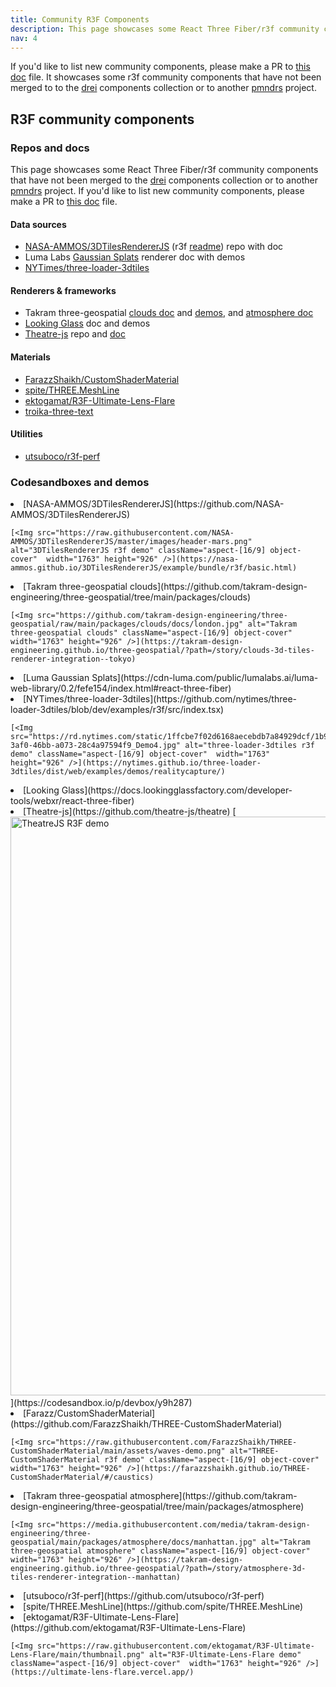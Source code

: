 ```yaml
---
title: Community R3F Components
description: This page showcases some React Three Fiber/r3f community components that have not been merged to the drei components collection or to another pmndrs project. 
nav: 4
---
```


If you'd like to list new community components, please make a PR to [this doc](https://github.com/pmndrs/react-three-fiber/tree/master/docs/getting-started/community-r3f-components.mdx) file. It showcases some r3f community components that have not been merged to to the [drei](http://drei.docs.pmnd.rs) components collection or to another [pmndrs](https://github.com/pmndrs) project.

## R3F community components 

### Repos and docs

This page showcases some React Three Fiber/r3f community components that have not been merged to the [drei](http://drei.docs.pmnd.rs) components collection or to another [pmndrs](https://github.com/pmndrs) project. If you'd like to list new community components, please make a PR to [this doc](https://github.com/pmndrs/react-three-fiber/tree/master/docs/getting-started/community-r3f-components.mdx) file. 

#### Data sources

 - [NASA-AMMOS/3DTilesRendererJS](https://github.com/NASA-AMMOS/3DTilesRendererJS/) (r3f [readme](https://github.com/NASA-AMMOS/3DTilesRendererJS/blob/master/src/r3f/README.md)) repo with doc
 - Luma Labs [Gaussian Splats](https://cdn-luma.com/public/lumalabs.ai/luma-web-library/0.2/fefe154/index.html#react-three-fiber) renderer doc with demos
 - [NYTimes/three-loader-3dtiles](https://nytimes.github.io/three-loader-3dtiles) 

#### Renderers & frameworks

 - Takram three-geospatial [clouds doc](https://github.com/takram-design-engineering/three-geospatial/tree/main/packages/clouds) and [demos](https://takram-design-engineering.github.io/three-geospatial/?path=/story/clouds-3d-tiles-renderer-integration--tokyo), and [atmosphere doc](https://github.com/takram-design-engineering/three-geospatial/tree/main/packages/atmosphere)
 - [Looking Glass](https://docs.lookingglassfactory.com/developer-tools/webxr/react-three-fiber) doc and demos
 - [Theatre-js](https://github.com/theatre-js/theatre) repo and [doc](https://www.theatrejs.com/docs/latest)

#### Materials

 - [FarazzShaikh/CustomShaderMaterial](https://github.com/FarazzShaikh/THREE-CustomShaderMaterial)
 - [spite/THREE.MeshLine](https://github.com/spite/THREE.MeshLine)
 - [ektogamat/R3F-Ultimate-Lens-Flare](https://github.com/ektogamat/R3F-Ultimate-Lens-Flare)
 - [troika-three-text](https://github.com/protectwise/troika/tree/main/packages/troika-three-text)

#### Utilities

 - [utsuboco/r3f-perf](https://github.com/utsuboco/r3f-perf)


### Codesandboxes and demos

<Grid cols={3}>
  <li>
    [NASA-AMMOS/3DTilesRendererJS](https://github.com/NASA-AMMOS/3DTilesRendererJS)

    [<Img src="https://raw.githubusercontent.com/NASA-AMMOS/3DTilesRendererJS/master/images/header-mars.png" alt="3DTilesRendererJS r3f demo" className="aspect-[16/9] object-cover"  width="1763" height="926" />](https://nasa-ammos.github.io/3DTilesRendererJS/example/bundle/r3f/basic.html)
  </li>
  <li>
    [Takram three-geospatial clouds](https://github.com/takram-design-engineering/three-geospatial/tree/main/packages/clouds)

    [<Img src="https://github.com/takram-design-engineering/three-geospatial/raw/main/packages/clouds/docs/london.jpg" alt="Takram three-geospatial clouds" className="aspect-[16/9] object-cover"  width="1763" height="926" />](https://takram-design-engineering.github.io/three-geospatial/?path=/story/clouds-3d-tiles-renderer-integration--tokyo)
  </li>
  <li>
    [Luma Gaussian Splats](https://cdn-luma.com/public/lumalabs.ai/luma-web-library/0.2/fefe154/index.html#react-three-fiber)
    <Codesandbox id="h2fkgq" />
  </li>
  <li>
    [NYTimes/three-loader-3dtiles](https://github.com/nytimes/three-loader-3dtiles/blob/dev/examples/r3f/src/index.tsx)

    [<Img src="https://rd.nytimes.com/static/1ffcbe7f02d6168aecebdb7a84929dcf/1b9fc/7579e21f-3af0-46bb-a073-28c4a97594f9_Demo4.jpg" alt="three-loader-3dtiles r3f demo" className="aspect-[16/9] object-cover"  width="1763" height="926" />](https://nytimes.github.io/three-loader-3dtiles/dist/web/examples/demos/realitycapture/)
  </li>
  <li>
    [Looking Glass](https://docs.lookingglassfactory.com/developer-tools/webxr/react-three-fiber)
    <Codesandbox id="xzlmzz" /> 
  </li> 
  <li>
    [Theatre-js](https://github.com/theatre-js/theatre)
    [<Img src="https://www.theatrejs.com/images/docs/0.5/manual/studio/ui.png" alt="TheatreJS R3F demo" className="aspect-[16/9] object-cover" width="1763" height="926" />](https://codesandbox.io/p/devbox/y9h287)
  </li>
  <li>
    [Farazz/CustomShaderMaterial](https://github.com/FarazzShaikh/THREE-CustomShaderMaterial)

    [<Img src="https://raw.githubusercontent.com/FarazzShaikh/THREE-CustomShaderMaterial/main/assets/waves-demo.png" alt="THREE-CustomShaderMaterial r3f demo" className="aspect-[16/9] object-cover"  width="1763" height="926" />](https://farazzshaikh.github.io/THREE-CustomShaderMaterial/#/caustics)
  </li>
  <li>
    [Takram three-geospatial atmosphere](https://github.com/takram-design-engineering/three-geospatial/tree/main/packages/atmosphere)

    [<Img src="https://media.githubusercontent.com/media/takram-design-engineering/three-geospatial/main/packages/atmosphere/docs/manhattan.jpg" alt="Takram three-geospatial atmosphere" className="aspect-[16/9] object-cover"  width="1763" height="926" />](https://takram-design-engineering.github.io/three-geospatial/?path=/story/atmosphere-3d-tiles-renderer-integration--manhattan)
  </li>
  <li>
    [utsuboco/r3f-perf](https://github.com/utsuboco/r3f-perf)
    <Codesandbox id="ykfpwf" />
  </li>
  <li>
    [spite/THREE.MeshLine](https://github.com/spite/THREE.MeshLine)
    <Codesandbox id="lsvkqk" />
  </li>
  <li>
    [ektogamat/R3F-Ultimate-Lens-Flare](https://github.com/ektogamat/R3F-Ultimate-Lens-Flare)

    [<Img src="https://raw.githubusercontent.com/ektogamat/R3F-Ultimate-Lens-Flare/main/thumbnail.png" alt="R3F-Ultimate-Lens-Flare demo" className="aspect-[16/9] object-cover"  width="1763" height="926" />](https://ultimate-lens-flare.vercel.app/)
  </li>
</Grid>

